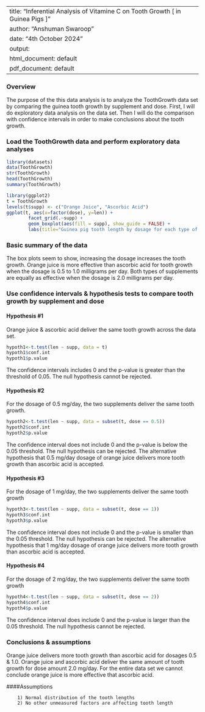 
---
title: "Inferential Analysis of Vitamine C on Tooth Growth [ in Guinea Pigs ]"
author: "Anshuman Swaroop"
date: "4th October 2024"
output:
  html_document: default
  pdf_document: default
---

### Overview
The purpose of the this data analysis is to analyze the ToothGrowth data set by comparing the guinea tooth growth by supplement and dose. First, I will do exploratory data analysis on the data set. Then I will do the comparison with confidence intervals in order to make conclusions about the tooth growth.

### Load the ToothGrowth data and perform exploratory data analyses
```r
library(datasets)
data(ToothGrowth)
str(ToothGrowth)
head(ToothGrowth)
summary(ToothGrowth)
```

```r
library(ggplot2)
t = ToothGrowth
levels(t$supp) <- c("Orange Juice", "Ascorbic Acid")
ggplot(t, aes(x=factor(dose), y=len)) + 
        facet_grid(.~supp) + 
        geom_boxplot(aes(fill = supp), show_guide = FALSE) + 
        labs(title="Guinea pig tooth length by dosage for each type of supplement", x="Dose (mg/day)",y="Tooth Length")
```

### Basic summary of the data
The box plots seem to show, increasing the dosage increases the tooth growth. Orange juice is more effective than ascorbic acid for tooth growth when the dosage is 0.5 to 1.0 milligrams per day. Both types of supplements are equally as effective when the dosage is 2.0 milligrams per day.

### Use confidence intervals & hypothesis tests to compare tooth growth by supplement and dose

#### Hypothesis #1
Orange juice & ascorbic acid deliver the same tooth growth across the data set.
```r
hypoth1<-t.test(len ~ supp, data = t)
hypoth1$conf.int
hypoth1$p.value
```
The confidence intervals includes 0 and the p-value is greater than the 
threshold of 0.05.  The null hypothesis cannot be rejected.

#### Hypothesis #2
For the dosage of 0.5 mg/day, the two supplements deliver the same tooth growth.
```r
hypoth2<-t.test(len ~ supp, data = subset(t, dose == 0.5))
hypoth2$conf.int
hypoth2$p.value
```
The confidence interval does not include 0 and the p-value is below the 0.05 threshold. The null hypothesis can be rejected. The alternative hypothesis that 0.5 mg/day dosage of orange juice delivers more tooth growth than ascorbic acid is accepted.

#### Hypothesis #3
For the dosage of 1 mg/day, the two supplements deliver the same tooth growth
```r
hypoth3<-t.test(len ~ supp, data = subset(t, dose == 1))
hypoth3$conf.int
hypoth3$p.value
```
The confidence interval does not include 0 and the p-value is smaller than the 0.05 threshold. The null hypothesis can be rejected. The alternative hypothesis that 1 mg/day dosage of orange juice delivers more tooth growth than ascorbic acid is accepted.

#### Hypothesis #4
For the dosage of 2 mg/day, the two supplements deliver the same tooth growth
```r
hypoth4<-t.test(len ~ supp, data = subset(t, dose == 2))
hypoth4$conf.int
hypoth4$p.value
```
The confidence interval does include 0 and the p-value is larger than the 0.05 threshold. The null hypothesis cannot be rejected.


### Conclusions & assumptions
Orange juice delivers more tooth growth than ascorbic acid for dosages 0.5 & 1.0. Orange juice and ascorbic acid deliver the same amount of tooth growth for dose amount 2.0 mg/day.  For the entire data set we cannot conclude orange juice is more effective that ascorbic acid.

####Assumptions

        1) Normal distribution of the tooth lengths
        2) No other unmeasured factors are affecting tooth length
        
